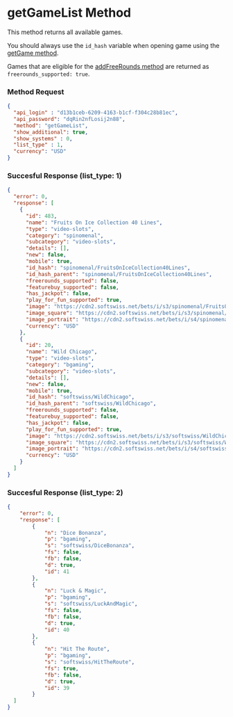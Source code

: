 # getGameList Method
This method returns all available games.

You should always use the `id_hash` variable when opening game using the [getGame method](/api-methods/get-game).

Games that are eligible for the [addFreeRounds method](/api-methods/add-freerounds) are returned as `freerounds_supported: true`.

### Method Request
```json
{
  "api_login" : "d13b1ceb-6209-4163-b1cf-f304c28b81ec",
  "api_password": "dqRin2nfLosij2n88",
  "method": "getGameList",
  "show_additional": true, 
  "show_systems" : 0,
  "list_type" : 1,
  "currency": "USD"
}
```


### Succesful Response (list_type: 1)
```json
{
  "error": 0,
  "response": [
    {
      "id": 483,
      "name": "Fruits On Ice Collection 40 Lines",
      "type": "video-slots",
      "category": "spinomenal",
      "subcategory": "video-slots",
      "details": [],
      "new": false,
      "mobile": true,
      "id_hash": "spinomenal/FruitsOnIceCollection40Lines",
      "id_hash_parent": "spinomenal/FruitsOnIceCollection40Lines",
      "freerounds_supported": false,
      "featurebuy_supported": false,
      "has_jackpot": false,
      "play_for_fun_supported": true,
      "image": "https://cdn2.softswiss.net/bets/i/s3/spinomenal/FruitsOnIceCollection40Lines.webp",
      "image_square": "https://cdn2.softswiss.net/bets/i/s3/spinomenal/FruitsOnIceCollection40Lines.webp",
      "image_portrait": "https://cdn2.softswiss.net/bets/i/s4/spinomenal/FruitsOnIceCollection40Lines.webp",
      "currency": "USD"
    },
    {
      "id": 20,
      "name": "Wild Chicago",
      "type": "video-slots",
      "category": "bgaming",
      "subcategory": "video-slots",
      "details": [],
      "new": false,
      "mobile": true,
      "id_hash": "softswiss/WildChicago",
      "id_hash_parent": "softswiss/WildChicago",
      "freerounds_supported": false,
      "featurebuy_supported": false,
      "has_jackpot": false,
      "play_for_fun_supported": true,
      "image": "https://cdn2.softswiss.net/bets/i/s3/softswiss/WildChicago.webp",
      "image_square": "https://cdn2.softswiss.net/bets/i/s3/softswiss/WildChicago.webp",
      "image_portrait": "https://cdn2.softswiss.net/bets/i/s4/softswiss/WildChicago.webp",
      "currency": "USD"
    }
  ]
}
```


### Succesful Response (list_type: 2)
```json
{
	"error": 0,
	"response": [
		{
			"n": "Dice Bonanza",
			"p": "bgaming",
			"s": "softswiss/DiceBonanza",
			"fs": false,
			"fb": false,
			"d": true,
			"id": 41
		},
		{
			"n": "Luck & Magic",
			"p": "bgaming",
			"s": "softswiss/LuckAndMagic",
			"fs": false,
			"fb": false,
			"d": true,
			"id": 40
		},
		{
			"n": "Hit The Route",
			"p": "bgaming",
			"s": "softswiss/HitTheRoute",
			"fs": true,
			"fb": false,
			"d": true,
			"id": 39
		}
  ]
}
```
